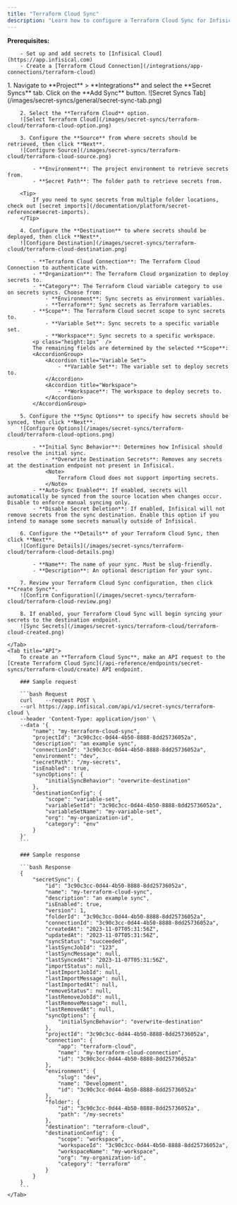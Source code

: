 ```yaml
---
title: "Terraform Cloud Sync"
description: "Learn how to configure a Terraform Cloud Sync for Infisical."
---
```


**Prerequisites:**

        - Set up and add secrets to [Infisical Cloud](https://app.infisical.com)
        - Create a [Terraform Cloud Connection](/integrations/app-connections/terraform-cloud)

<Tabs>
    <Tab title="Infisical UI">
        1. Navigate to **Project** > **Integrations** and select the **Secret Syncs** tab. Click on the **Add Sync** button.
        ![Secret Syncs Tab](/images/secret-syncs/general/secret-sync-tab.png)

        2. Select the **Terraform Cloud** option.
        ![Select Terraform Cloud](/images/secret-syncs/terraform-cloud/terraform-cloud-option.png)

        3. Configure the **Source** from where secrets should be retrieved, then click **Next**.
        ![Configure Source](/images/secret-syncs/terraform-cloud/terraform-cloud-source.png)

            - **Environment**: The project environment to retrieve secrets from.
            - **Secret Path**: The folder path to retrieve secrets from.

        <Tip>
            If you need to sync secrets from multiple folder locations, check out [secret imports](/documentation/platform/secret-reference#secret-imports).
        </Tip>

        4. Configure the **Destination** to where secrets should be deployed, then click **Next**.
        ![Configure Destination](/images/secret-syncs/terraform-cloud/terraform-cloud-destination.png)

            - **Terraform Cloud Connection**: The Terraform Cloud Connection to authenticate with.
            - **Organization**: The Terraform Cloud organization to deploy secrets to.
            - **Category**: The Terraform Cloud variable category to use on secrets syncs. Choose from:
                - **Environment**: Sync secrets as environment variables.
                - **Terraform**: Sync secrets as Terraform variables.
            - **Scope**: The Terraform Cloud secret scope to sync secrets to.
                - **Variable Set**: Sync secrets to a specific variable set.
                - **Workspace**: Sync secrets to a specific workspace.
            <p class="height:1px"  />
            The remaining fields are determined by the selected **Scope**:
            <AccordionGroup>
                <Accordion title="Variable Set">
                    - **Variable Set**: The variable set to deploy secrets to.
                </Accordion>
                <Accordion title="Workspace">
                    - **Workspace**: The workspace to deploy secrets to.
                </Accordion>
            </AccordionGroup>

        5. Configure the **Sync Options** to specify how secrets should be synced, then click **Next**.
        ![Configure Options](/images/secret-syncs/terraform-cloud/terraform-cloud-options.png)

            - **Initial Sync Behavior**: Determines how Infisical should resolve the initial sync.
                - **Overwrite Destination Secrets**: Removes any secrets at the destination endpoint not present in Infisical.
                <Note>
                    Terraform Cloud does not support importing secrets.
                </Note>
            - **Auto-Sync Enabled**: If enabled, secrets will automatically be synced from the source location when changes occur. Disable to enforce manual syncing only.
            - **Disable Secret Deletion**: If enabled, Infisical will not remove secrets from the sync destination. Enable this option if you intend to manage some secrets manually outside of Infisical.

        6. Configure the **Details** of your Terraform Cloud Sync, then click **Next**.
        ![Configure Details](/images/secret-syncs/terraform-cloud/terraform-cloud-details.png)

            - **Name**: The name of your sync. Must be slug-friendly.
            - **Description**: An optional description for your sync.

        7. Review your Terraform Cloud Sync configuration, then click **Create Sync**.
        ![Confirm Configuration](/images/secret-syncs/terraform-cloud/terraform-cloud-review.png)

        8. If enabled, your Terraform Cloud Sync will begin syncing your secrets to the destination endpoint.
        ![Sync Secrets](/images/secret-syncs/terraform-cloud/terraform-cloud-created.png)

    </Tab>
    <Tab title="API">
        To create an **Terraform Cloud Sync**, make an API request to the [Create Terraform Cloud Sync](/api-reference/endpoints/secret-syncs/terraform-cloud/create) API endpoint.

        ### Sample request

        ```bash Request
        curl    --request POST \
        --url https://app.infisical.com/api/v1/secret-syncs/terraform-cloud \
        --header 'Content-Type: application/json' \
        --data '{
            "name": "my-terraform-cloud-sync",
            "projectId": "3c90c3cc-0d44-4b50-8888-8dd25736052a",
            "description": "an example sync",
            "connectionId": "3c90c3cc-0d44-4b50-8888-8dd25736052a",
            "environment": "dev",
            "secretPath": "/my-secrets",
            "isEnabled": true,
            "syncOptions": {
                "initialSyncBehavior": "overwrite-destination"
            },
            "destinationConfig": {
                "scope": "variable-set",
                "variableSetId": "3c90c3cc-0d44-4b50-8888-8dd25736052a",
                "variableSetName": "my-variable-set",
                "org": "my-organization-id",
                "category": "env"
            }
        }'
        ```

        ### Sample response

        ```bash Response
        {
            "secretSync": {
                "id": "3c90c3cc-0d44-4b50-8888-8dd25736052a",
                "name": "my-terraform-cloud-sync",
                "description": "an example sync",
                "isEnabled": true,
                "version": 1,
                "folderId": "3c90c3cc-0d44-4b50-8888-8dd25736052a",
                "connectionId": "3c90c3cc-0d44-4b50-8888-8dd25736052a",
                "createdAt": "2023-11-07T05:31:56Z",
                "updatedAt": "2023-11-07T05:31:56Z",
                "syncStatus": "succeeded",
                "lastSyncJobId": "123",
                "lastSyncMessage": null,
                "lastSyncedAt": "2023-11-07T05:31:56Z",
                "importStatus": null,
                "lastImportJobId": null,
                "lastImportMessage": null,
                "lastImportedAt": null,
                "removeStatus": null,
                "lastRemoveJobId": null,
                "lastRemoveMessage": null,
                "lastRemovedAt": null,
                "syncOptions": {
                    "initialSyncBehavior": "overwrite-destination"
                },
                "projectId": "3c90c3cc-0d44-4b50-8888-8dd25736052a",
                "connection": {
                    "app": "terraform-cloud",
                    "name": "my-terraform-cloud-connection",
                    "id": "3c90c3cc-0d44-4b50-8888-8dd25736052a"
                },
                "environment": {
                    "slug": "dev",
                    "name": "Development",
                    "id": "3c90c3cc-0d44-4b50-8888-8dd25736052a"
                },
                "folder": {
                    "id": "3c90c3cc-0d44-4b50-8888-8dd25736052a",
                    "path": "/my-secrets"
                },
                "destination": "terraform-cloud",
                "destinationConfig": {
                    "scope": "workspace",
                    "workspaceId": "3c90c3cc-0d44-4b50-8888-8dd25736052a",
                    "workspaceName": "my-workspace",
                    "org": "my-organization-id",
                    "category": "terraform"
                }
            }
        }
        ```
    </Tab>
</Tabs>
